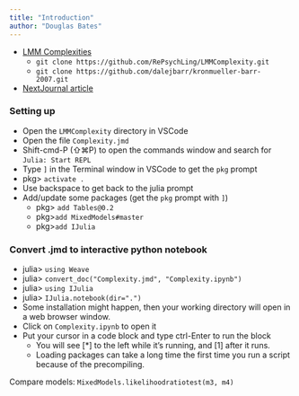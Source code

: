 ```yaml
---
title: "Introduction"
author: "Douglas Bates"
---
```


* [LMM Complexities](https://github.com/RePsychLing/LMMComplexity)
    - `git clone https://github.com/RePsychLing/LMMComplexity.git`
    - `git clone https://github.com/dalejbarr/kronmueller-barr-2007.git`
* [NextJournal article](https://nextjournal.com/dmbates/complexity-in-fitting-linear-mixed-models/)

### Setting up

* Open the `LMMComplexity` directory in VSCode
* Open the file `Complexity.jmd`
* Shift-cmd-P (&#8679;&#8984;P) to open the commands window and search for `Julia: Start REPL`
* Type `]` in the Terminal window in VSCode to get the `pkg` prompt
* pkg> `activate .`
* Use backspace to get back to the julia prompt
* Add/update some packages (get the `pkg` prompt with `]`)
    - pkg> `add Tables@0.2`
    - pkg>`add MixedModels#master`
    - pkg>`add IJulia`

### Convert .jmd to interactive python notebook

* julia> `using Weave`
* julia> `convert_doc("Complexity.jmd", "Complexity.ipynb")`
* julia> `using IJulia`
* julia> `IJulia.notebook(dir=".")`
* Some installation might happen, then your working directory will open in a web browser window. 
* Click on `Complexity.ipynb` to open it
* Put your cursor in a code block and type ctrl-Enter to run the block
    - You will see [*] to the left while it's running, and [1] after it runs.
    - Loading packages can take a long time the first time you run a script because of the precompiling.

Compare models: `MixedModels.likelihoodratiotest(m3, m4)`
